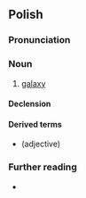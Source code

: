 {{also|galaktyką}}
==Polish==
{{wp|lang=pl}}

===Pronunciation===
{{pl-p|a=Pl-galaktyka.ogg|fs=1}}

===Noun===
{{pl-noun|f}}

# [[galaxy]]

====Declension====
{{pl-decl-noun-f}}

====Derived terms====
* {{l|pl|galaktyczny}} (adjective)

===Further reading===
* {{R:pl:PWN}}

{{C|pl|Astronomy}}